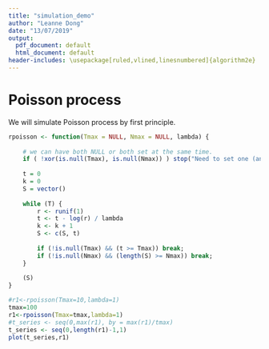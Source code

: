 ```yaml
---
title: "simulation_demo"
author: "Leanne Dong"
date: "13/07/2019"
output:
  pdf_document: default
  html_document: default
header-includes: \usepackage[ruled,vlined,linesnumbered]{algorithm2e}
---
```


# Poisson process

We will simulate Poisson process by first principle.

\begin{algorithm}[H]
\DontPrintSemicolon
\SetAlgoLined
\KwResult{Write here the result}
\SetKwInOut{Input}{Input}\SetKwInOut{Output}{Output}
\Input{ Tmax or Nmax, $\lambda$}
\Output{$S(t)$}
\textbf{Initialization} $t=0$, $k=0$, $S=0$.
\BlankLine
\While{ t<Tmax}{
    \textbf{Draw} $r\sim U(0,1)$.\;
    $t=t-\ln(r)/\lambda$.\;
    $k=k+1$, $S(k)=t$\;
}
\caption{Simulation of event times of a Poisson process with rate $\lambda$ until time $T$
}
\end{algorithm} 

```r
rpoisson <- function(Tmax = NULL, Nmax = NULL, lambda) {
    
    # we can have both NULL or both set at the same time.
    if ( !xor(is.null(Tmax), is.null(Nmax)) ) stop("Need to set one (and only one) of Nmax or Tmax")
    
    t = 0
    k = 0
    S = vector()
    
    while (T) {
        r <- runif(1)
        t <- t - log(r) / lambda
        k <- k + 1
        S <- c(S, t)
        
        if (!is.null(Tmax) && (t >= Tmax)) break;
        if (!is.null(Nmax) && (length(S) >= Nmax)) break;
    }
    
    (S)
}
```

```r
#r1<-rpoisson(Tmax=10,lambda=1)
tmax=100
r1<-rpoisson(Tmax=tmax,lambda=1)
#t_series <- seq(0,max(r1), by = max(r1)/tmax)
t_series <- seq(0,length(r1)-1,1)
plot(t_series,r1)
```








